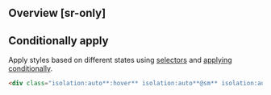## Overview [sr-only]
<Overview/>

## Conditionally apply
Apply styles based on different states using [selectors](/guide/state-selectors) and [applying conditionally](/guide/applying-conditionally).
```html
<div class="isolation:auto**:hover** isolation:auto**@sm** isolation:auto**@dark** isolation:auto**@print**">…</div>
```

